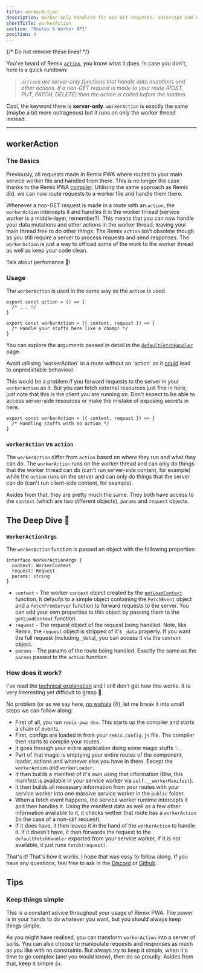 ```yaml
---
title: workerAction
description: Worker-only handlers for non-GET requests. Intercept and handle requests meant for the action easily in the worker thread.
shortTitle: workerAction
section: "Routes & Worker API"
position: 4
---
```


{/* Do not remove these lines! */}

You've heard of Remix [`action`](https://remix.run/docs/en/main/route/action), you know what it does. In case you don't, here is a quick rundown:

> *`action`s are server-only functions that handle data mutations and other actions. If a non-GET request is made to your 
> route (POST, PUT, PATCH, DELETE) then the action is called before the loaders.*

Cool, the keyword there is **server-only**. `workerAction` is exactly the same (maybe a bit more outrageous) but it runs on only the worker thread instead.

---

## workerAction

### The Basics

Previously, all requests made in Remix PWA where routed to your main service worker file and handled from there. This is no longer the case thanks to the
Remix PWA [compiler](/docs/technical-explanation#compiler). Utilising the same approach as Remix did, we can now route requests to a worker file and handle them there.

Whenever a non-GET request is made in a route with an `action`, the `workerAction` intercepts it and handles it in the worker thread (service worker is a middle-layer, remember?). 
This means that you can now handle your data mutations and other actions in the worker thread, leaving your main thread free to do other things. The Remix `action` isn't obsolete though
as you still require a server to process requests and send responses. The `workerAction` is just a way to offload some of the work to the worker thread as well as keep your code clean.

Talk about perfomance :rocket:!

### Usage

The `workerAction` is used in the same way as the `action` is used. 

```tsx
export const action = () => {
  /* ... */
}

export const workerAction = ({ context, request }) => {
  /* Handle your stuffs here like a champ! */
}
```

You can explore the arguments passed in detail in the [`defaultFetchHandler`](/docs/default-fetch-handler#api) page.

<Warn>
Avoid utilising `workerAction` in a route without an `action` as it <u>could</u> lead to unpredictable behaviour.

This would be a problem if you forward requests to the server in your `workerAction` as it. But you can fetch external resources just fine in here,
just note that this is the client you are running on. Don't expect to be able to access server-side resources or make the mistake of exposing secrets in here.
</Warn> 

```tsx
export const workerAction = ({ context, request }) => {
  /* Handling stuffs with no action */
}
```

### `workerAction` vs `action`

The `workerAction` differ from `action` based on where they run and what they can do. The `workerAction` runs on the worker thread and can only do things that the worker thread can do (can't run server-side content, for example)
while the `action` runs on the server and can only do things that the server can do (can't run client-side content, for example).

Asides from that, they are pretty much the same. They both have access to the `context` (which are two different objects), `params` and `request` objects.

## The Deep Dive 🤿

### `WorkerActionArgs`

The `workerAction` function is passed an object with the following properties:

```tsx
interface WorkerActionArgs {
  context: WorkerContext
  request: Request
  params: string
}
```

- `context` - The worker `context` object created by the [`getLoadContext`](/docs/get-load-context) function. It defaults to a simple object containing
the `FetchEvent` object and a `fetchFromServer` function to forward requests to the server. You can add your own properties to this object by passing them to the `getLoadContext` function.
- `request` - The request object of the request being handled. Note, like Remix, the `request` object is stripped of it's `_data` property. If you want the full request (including `_data`), you can access it via the `context` object.
- `params` - The params of the route being handled. Exactly the same as the `params` passed to the `action` function.

### How does it work?

I've read the [technical explanation](/docs/technical-explanantion) and I still don't get how this works. It is very interesting yet difficult to grasp 🤯.

No problem (or as we say here, [no wahala](https://www.urbandictionary.com/define.php?term=no+wahala) 😜), let me break it into small steps we can follow along:

- First of all, you run `remix-pwa dev`. This starts up the compiler and starts a chain of events.
- First, configs are loaded in from your `remix.config.js` file. The compiler then starts to compile your routes.
- It goes through your entire application doing some magic stuffs ✨.
- Part of that magic is emptying your entire routes of the component, loader, actions and whatever else you have in there. Except the `workerAction` and `workerLoader`.
- It then builds a manifest of it's own using that information (Btw, this manifest is available in your service worker via `self.__workerManifest`).
- It then builds all necessary information from your routes with your service worker into one massive service worker in the `public` folder.
- When a fetch event happens, the service worker runtime intercepts it and then handles it. Using the manifest data as well as a few other information available to it,
it checks wether that route has a `workerAction` (in the case of a non-`GET` request).
- If it does have, it then leaves it in the hand of the `workerAction` to handle it. If it doesn't have, it then forwards the request to
the `defaultFetchHandler` exported from your service worker, if it is not available, it just runs `fetch(request)`.

That's it! That's how it works. I hope that was easy to follow along. If you have any questions, feel free to ask in the [Discord](https://rmx.as/discord) or [Github](https://github.com/remix-pwa/monorepo).

## Tips

### Keep things simple

This is a constant advice throughout your usage of Remix PWA. The power is in your hands to do whatever you want, but you should always keep things simple.

As you might have realised, you can transform `workerAction` into a server of sorts. You can also choose to manipulate requests and responses as much as you like
with no constraints. But always try to keep it simple, when it's time to go complex (and you would know), then do so proudly. Asides from that, keep it simple :+1:.